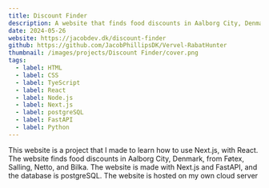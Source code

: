 ```yaml
---
title: Discount Finder
description: A website that finds food discounts in Aalborg City, Denmark, from Føtex, Salling, Netto, and Bilka.
date: 2024-05-26
website: https://jacobdev.dk/discount-finder
github: https://github.com/JacobPhillipsDK/Vervel-RabatHunter
thumbnail: /images/projects/Discount Finder/cover.png
tags:
  - label: HTML
  - label: CSS
  - label: TyeScript
  - label: React
  - label: Node.js
  - label: Next.js
  - label: postgreSQL
  - label: FastAPI
  - label: Python
---
```


This website is a project that I made to learn how to use Next.js, with React. The website finds food discounts in Aalborg City, Denmark, from Føtex, Salling, Netto, and Bilka. The website is made with Next.js and FastAPI, and the database is postgreSQL. The website is hosted on my own cloud server